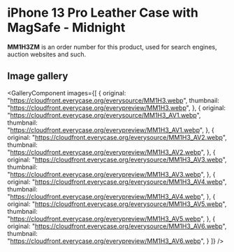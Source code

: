 
# iPhone 13 Pro Leather Case with MagSafe - Midnight

<Callout type='info' emoji='👉🏻'>**MM1H3ZM** is an order number for this product, used for search engines, auction websites and such.</Callout>

## Image gallery

<GalleryComponent
    images={[
      {
        original: "https://cloudfront.everycase.org/everysource/MM1H3.webp",
        thumbnail: "https://cloudfront.everycase.org/everypreview/MM1H3.webp",
      },
      {
        original: "https://cloudfront.everycase.org/everysource/MM1H3_AV1.webp",
        thumbnail: "https://cloudfront.everycase.org/everypreview/MM1H3_AV1.webp",
      },
      {
        original: "https://cloudfront.everycase.org/everysource/MM1H3_AV2.webp",
        thumbnail: "https://cloudfront.everycase.org/everypreview/MM1H3_AV2.webp",
      },
      {
        original: "https://cloudfront.everycase.org/everysource/MM1H3_AV3.webp",
        thumbnail: "https://cloudfront.everycase.org/everypreview/MM1H3_AV3.webp",
      },
      {
        original: "https://cloudfront.everycase.org/everysource/MM1H3_AV4.webp",
        thumbnail: "https://cloudfront.everycase.org/everypreview/MM1H3_AV4.webp",
      },
      {
        original: "https://cloudfront.everycase.org/everysource/MM1H3_AV5.webp",
        thumbnail: "https://cloudfront.everycase.org/everypreview/MM1H3_AV5.webp",
      },
      {
        original: "https://cloudfront.everycase.org/everysource/MM1H3_AV6.webp",
        thumbnail: "https://cloudfront.everycase.org/everypreview/MM1H3_AV6.webp",
      }
    ]}
  />

